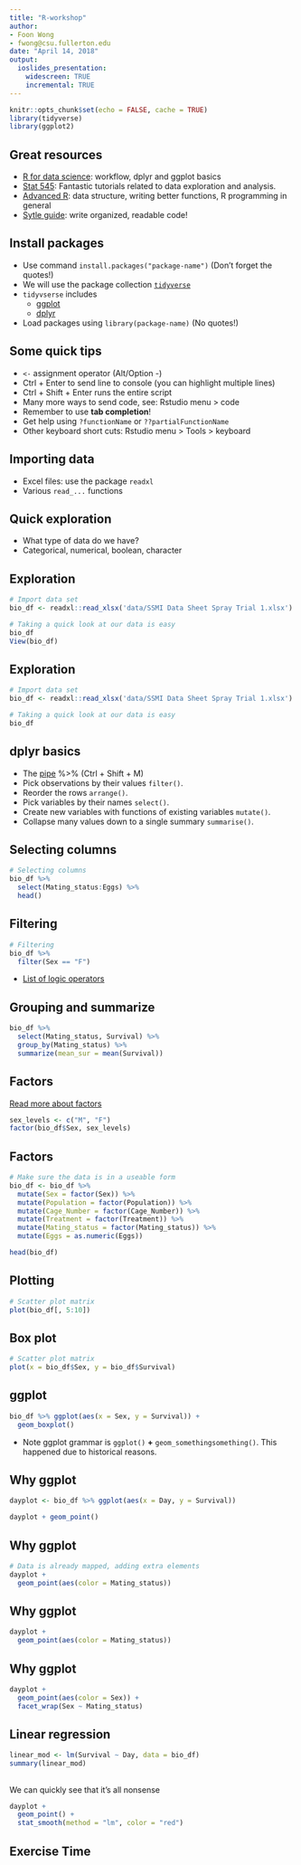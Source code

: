 ```yaml
---
title: "R-workshop"
author: 
- Foon Wong
- fwong@csu.fullerton.edu
date: "April 14, 2018"
output:
  ioslides_presentation: 
    widescreen: TRUE
    incremental: TRUE
---
```


```r
knitr::opts_chunk$set(echo = FALSE, cache = TRUE)
library(tidyverse)
library(ggplot2)
```

## Great resources

- [R for data science](http://r4ds.had.co.nz/): workflow, dplyr and ggplot basics
- [Stat 545](http://stat545.com/topics.html): Fantastic tutorials related to data exploration and analysis.
- [Advanced R](http://adv-r.had.co.nz/): data structure, writing better functions, R programming in general
- [Sytle guide](http://style.tidyverse.org/): write organized, readable code!


## Install packages

- Use command `install.packages("package-name")` (Don't forget the quotes!)
- We will use the package collection [`tidyverse`](https://www.tidyverse.org/packages)
- `tidyvserse` includes
  - [ggplot](http://ggplot2.tidyverse.org/)
  - [dplyr](http://dplyr.tidyverse.org/)
- Load packages using `library(package-name)` (No quotes!)

## Some quick tips

- `<-` assignment operator (Alt/Option -)
- Ctrl + Enter to send line to console (you can highlight multiple lines)
- Ctrl + Shift + Enter runs the entire script
- Many more ways to send code, see: Rstudio menu > code
- Remember to use **tab completion**!
- Get help using `?functionName` or `??partialFunctionName`
- Other keyboard short cuts: Rstudio menu > Tools > keyboard

## Importing data
- Excel files: use the package `readxl`
- Various `read_...` functions 

## Quick exploration
- What type of data do we have?
- Categorical, numerical, boolean, character

## Exploration
```r
# Import data set
bio_df <- readxl::read_xlsx('data/SSMI Data Sheet Spray Trial 1.xlsx')

# Taking a quick look at our data is easy
bio_df
View(bio_df)
```

## Exploration
```r
# Import data set
bio_df <- readxl::read_xlsx('data/SSMI Data Sheet Spray Trial 1.xlsx')

# Taking a quick look at our data is easy
bio_df
```

## dplyr basics
- The [pipe](http://r4ds.had.co.nz/pipes.html) %>% (Ctrl + Shift + M)
- Pick observations by their values `filter()`.
- Reorder the rows `arrange()`.
- Pick variables by their names `select()`.
- Create new variables with functions of existing variables `mutate()`.
- Collapse many values down to a single summary `summarise()`.

## Selecting columns
```r
# Selecting columns
bio_df %>% 
  select(Mating_status:Eggs) %>% 
  head()
```

## Filtering
```r
# Filtering 
bio_df %>% 
  filter(Sex == "F")
```
- [List of logic operators](https://www.statmethods.net/management/operators.html)


## Grouping and summarize
```r
bio_df %>% 
  select(Mating_status, Survival) %>% 
  group_by(Mating_status) %>% 
  summarize(mean_sur = mean(Survival))
```

## Factors
[Read more about factors](r3ds.had.co.nz/factors.html)
```r
sex_levels <- c("M", "F")
factor(bio_df$Sex, sex_levels)
```

## Factors
```r
# Make sure the data is in a useable form
bio_df <- bio_df %>% 
  mutate(Sex = factor(Sex)) %>% 
  mutate(Population = factor(Population)) %>% 
  mutate(Cage_Number = factor(Cage_Number)) %>% 
  mutate(Treatment = factor(Treatment)) %>% 
  mutate(Mating_status = factor(Mating_status)) %>% 
  mutate(Eggs = as.numeric(Eggs)) 

head(bio_df)
```

## Plotting
```r
# Scatter plot matrix
plot(bio_df[, 5:10])
```

## Box plot
```r
# Scatter plot matrix
plot(x = bio_df$Sex, y = bio_df$Survival)
```

## ggplot
```r
bio_df %>% ggplot(aes(x = Sex, y = Survival)) +
  geom_boxplot()
```
- Note ggplot grammar is `ggplot()` **+** `geom_somethingsomething()`. This
happened due to historical reasons.


## Why ggplot
```r
dayplot <- bio_df %>% ggplot(aes(x = Day, y = Survival)) 

dayplot + geom_point()
```

## Why ggplot
```r
# Data is already mapped, adding extra elements
dayplot + 
  geom_point(aes(color = Mating_status))
```

## Why ggplot
```r
dayplot + 
  geom_point(aes(color = Mating_status))
```

## Why ggplot
```r
dayplot + 
  geom_point(aes(color = Sex)) +
  facet_wrap(Sex ~ Mating_status)
```


## Linear regression
```r
linear_mod <- lm(Survival ~ Day, data = bio_df)
summary(linear_mod)
```

##
We can quickly see that it's all nonsense
```r
dayplot + 
  geom_point() +
  stat_smooth(method = "lm", color = "red")
```

## Exercise Time


